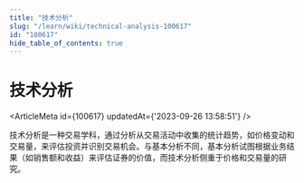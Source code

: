 ```yaml
---
title: "技术分析"
slug: "/learn/wiki/technical-analysis-100617"
id: "100617"
hide_table_of_contents: true
---
```



# 技术分析

<ArticleMeta id={100617} updatedAt={'2023-09-26 13:58:51'} />
<div className='border-solid border-b border-t-0 my-4 border-[var(--ifm-color-gray-300)]' />

技术分析是一种交易学科，通过分析从交易活动中收集的统计趋势，如价格变动和交易量，来评估投资并识别交易机会。与基本分析不同，基本分析试图根据业务结果（如销售额和收益）来评估证券的价值，而技术分析侧重于价格和交易量的研究。
